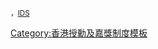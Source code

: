 <span style="font-size:smaller">，[[卓越獎章|IDS]]</span><noinclude>
[[Category:香港授勳及嘉獎制度模板]]
</noinclude>